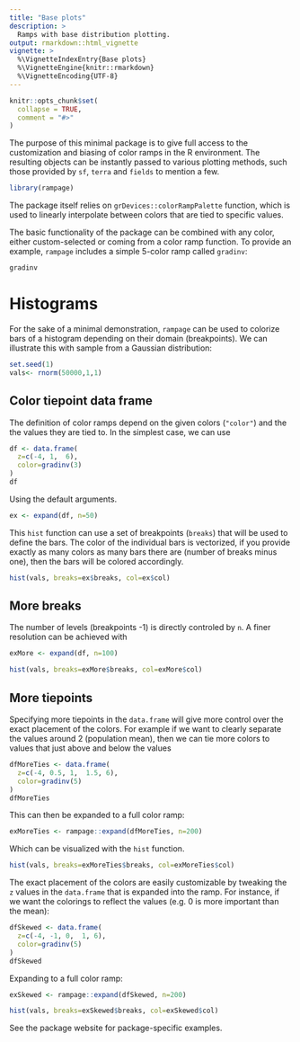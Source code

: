 ```yaml
---
title: "Base plots"
description: >
  Ramps with base distribution plotting.
output: rmarkdown::html_vignette
vignette: >
  %\VignetteIndexEntry{Base plots}
  %\VignetteEngine{knitr::rmarkdown}
  %\VignetteEncoding{UTF-8}
---
```


```r
knitr::opts_chunk$set(
  collapse = TRUE,
  comment = "#>"
)
```

The purpose of this minimal package is to give full access to the customization and biasing of color ramps in the R environment. The resulting objects can be instantly passed to various plotting methods, such those provided by `sf`, `terra` and `fields` to mention a few.

```r
library(rampage)
```

The package itself relies on `grDevices::colorRampPalette` function, which is used to linearly interpolate between colors that are tied to specific values. 

The basic functionality of the package can be combined with any color, either custom-selected or coming from a color ramp function. To provide an example, `rampage` includes a simple 5-color ramp called `gradinv`:

```r
gradinv
```

# Histograms

For the sake of a minimal demonstration, `rampage` can be used to colorize bars of a histogram depending on their domain (breakpoints). We can illustrate this with sample from a Gaussian distribution: 

```r
set.seed(1)
vals<- rnorm(50000,1,1)
```

## Color tiepoint data frame

The definition of color ramps depend on the given colors (`"color"`) and the the values they are tied to. In the simplest case, we can use 

```r
df <- data.frame(
  z=c(-4, 1,  6),
  color=gradinv(3)
)
df
```

Using the default arguments.

```r
ex <- expand(df, n=50)
```


This `hist` function can use a set of breakpoints (`breaks`) that will be used to define the bars. The color of the individual bars is vectorized, if you provide exactly as many colors as many bars there are (number of breaks minus one), then the bars will be colored accordingly.

```r
hist(vals, breaks=ex$breaks, col=ex$col)
```

## More breaks

The number of levels (breakpoints -1) is directly controled by `n`. A finer resolution can be achieved with 

```r
exMore <- expand(df, n=100)
```

```r
hist(vals, breaks=exMore$breaks, col=exMore$col)
```


## More tiepoints 

Specifying more tiepoints in the `data.frame` will give more control over the exact placement of the colors. For example if we want to clearly separate the values around 2 (population mean), then we can tie more colors to values that just above and below the values

```r
dfMoreTies <- data.frame(
  z=c(-4, 0.5, 1,  1.5, 6),
  color=gradinv(5)
)
dfMoreTies
```

This can then be expanded to a full color ramp:

```r
exMoreTies <- rampage::expand(dfMoreTies, n=200)
```

Which can be visualized with the `hist` function.

```r
hist(vals, breaks=exMoreTies$breaks, col=exMoreTies$col)
```


The exact placement of the colors are easily customizable by tweaking the `z` values in the `data.frame` that is expanded into the ramp. For instance, if we want the colorings to reflect the values (e.g. 0 is more important than the mean):

```r
dfSkewed <- data.frame(
  z=c(-4, -1, 0,  1, 6),
  color=gradinv(5)
)
dfSkewed
```

Expanding to a full color ramp:

```r
exSkewed <- rampage::expand(dfSkewed, n=200)
```

```r
hist(vals, breaks=exSkewed$breaks, col=exSkewed$col)
```

See the package website for package-specific examples.


